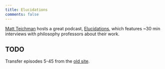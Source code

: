```yaml
---
title: Elucidations
comments: false
---
```


[Matt Teichman](https://home.uchicago.edu/~teichman/about.html) hosts a great podcast, [Elucidations](https://elucidations.vercel.app/), which features ~30 min interviews with philosophy professors about their work.

## TODO
Transfer episodes 5-45 from the [old site](https://www.krisb.org/root/doc-2notes/phil/elucidations).